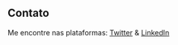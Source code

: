 ## Contato

Me encontre nas plataformas: [Twitter](https://www.instagram.com/lucas.ruchel/) & [LinkedIn](https://www.linkedin.com/in/lucas-ruchel-a42aa198/)
